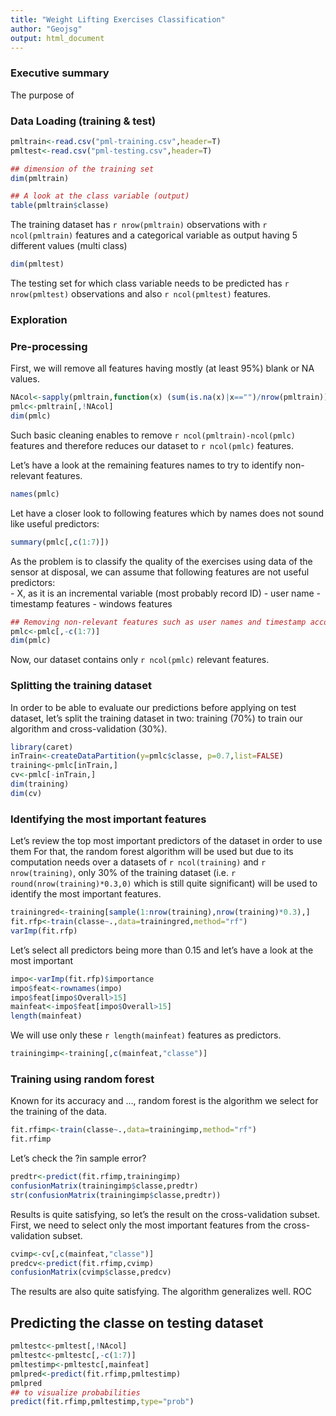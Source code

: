 ```yaml
---
title: "Weight Lifting Exercises Classification"
author: "Geojsg"
output: html_document
---
```


### Executive summary
The purpose of 

### Data Loading (training & test)

```r
pmltrain<-read.csv("pml-training.csv",header=T)
pmltest<-read.csv("pml-testing.csv",header=T)

## dimension of the training set
dim(pmltrain)

## A look at the class variable (output)
table(pmltrain$classe)

```

The training dataset has `r nrow(pmltrain)` observations with `r ncol(pmltrain)` features and a categorical variable as output having 5 different values (multi class)

```r
dim(pmltest)
```
The testing set for which class variable needs to be predicted has `r nrow(pmltest)` observations and also `r ncol(pmltest)` features.

### Exploration



### Pre-processing

First, we will remove all features having mostly (at least 95%) blank or NA values. 

```r
NAcol<-sapply(pmltrain,function(x) (sum(is.na(x)|x=="")/nrow(pmltrain))>0.95)
pmlc<-pmltrain[,!NAcol]
dim(pmlc)

```

Such basic cleaning enables to remove `r ncol(pmltrain)-ncol(pmlc)` features and therefore reduces our dataset to `r ncol(pmlc)` features.

Let's have a look at the remaining features names to try to identify non-relevant features.
```r
names(pmlc)
```
Let have a closer look to following features which by names does not sound like useful predictors:

```r
summary(pmlc[,c(1:7)])
```
As the problem is to classify the quality of the exercises using data of the sensor at disposal, we can assume that following features are not useful predictors:  
- X, as it is an incremental variable (most probably record ID)
- user name
- timestamp features
- windows features

```r
## Removing non-relevant features such as user names and timestamp according to the context
pmlc<-pmlc[,-c(1:7)]
dim(pmlc)
```
Now, our dataset contains only `r ncol(pmlc)` relevant features.

### Splitting the training dataset

In order to be able to evaluate our predictions before applying on test dataset, let's split the training dataset in two: training (70%) to train our algorithm and cross-validation (30%).

```r
library(caret)
inTrain<-createDataPartition(y=pmlc$classe, p=0.7,list=FALSE)
training<-pmlc[inTrain,]
cv<-pmlc[-inTrain,]
dim(training)
dim(cv)
```

### Identifying the most important features

Let's review the top most important predictors of the dataset in order to use them 
For that, the random forest algorithm will be used but due to its computation needs over a datasets of `r ncol(training)` and `r nrow(training)`, only 30% of the training dataset (i.e. `r round(nrow(training)*0.3,0)` which is still quite significant) will be used to identify the most important features.

```r
trainingred<-training[sample(1:nrow(training),nrow(training)*0.3),]
fit.rfp<-train(classe~.,data=trainingred,method="rf")
varImp(fit.rfp)
```

Let's select all predictors being more than 0.15 and let's have a look at the most important

```r
impo<-varImp(fit.rfp)$importance
impo$feat<-rownames(impo)
impo$feat[impo$Overall>15]
mainfeat<-impo$feat[impo$Overall>15]
length(mainfeat)
```
We will use only these `r length(mainfeat)` features as predictors.

```r
trainingimp<-training[,c(mainfeat,"classe")]
```

### Training using random forest

Known for its accuracy and ..., random forest is the algorithm we select for the training of the data.

```r
fit.rfimp<-train(classe~.,data=trainingimp,method="rf")
fit.rfimp
```


Let's check the ?in sample error?

```r
predtr<-predict(fit.rfimp,trainingimp)
confusionMatrix(trainingimp$classe,predtr)
str(confusionMatrix(trainingimp$classe,predtr))
```

Results is quite satisfying, so let's the result on the cross-validation subset.
First, we need to select only the most important features from the cross-validation subset.

```r
cvimp<-cv[,c(mainfeat,"classe")]
predcv<-predict(fit.rfimp,cvimp)
confusionMatrix(cvimp$classe,predcv)
```

The results are also quite satisfying. The algorithm generalizes well.
ROC


## Predicting the classe on testing dataset

```r

pmltestc<-pmltest[,!NAcol]
pmltestc<-pmltestc[,-c(1:7)]
pmltestimp<-pmltestc[,mainfeat]
pmlpred<-predict(fit.rfimp,pmltestimp)
pmlpred
## to visualize probabilities
predict(fit.rfimp,pmltestimp,type="prob")
```


